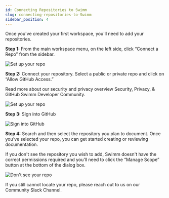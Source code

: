 ```yaml
---
id: Connecting Repositories to Swimm
slug: connecting-repositories-to-Swimm
sidebar_position: 4
---
```


Once you've created your first workspace, you'll need to add your repositories.

**Step 1:** From the main workspace menu, on the left side, click “Connect a Repo” from the sidebar.

![Set up your repo](../../static/img/Connecting_Repositories1.png)

**Step 2:** Connect your repository. Select a public or private repo and click on “Allow GitHub Access.”

Read more about our security and privacy overview <Link href="/docs/New%20to%20Swimm/security-privacy-github/">Security, Privacy, & GitHub Swimm Developer Community.</Link> 

![Set up your repo](../../static/img/Connecting_repositories2.png)

**Step 3:** Sign into GitHub

![Sign into GitHub](../../static/img/Connecting_Repositories3.png)

**Step 4:** Search and then select the repository you plan to document. Once you’ve selected your repo, you can get started creating or reviewing documentation. 

If you don't see the repository you wish to add, Swimm doesn't have the correct <Link href="/docs/New%20to%20Swimm/security-privacy-github/">permissions required</Link> and you’ll need to click the “Manage Scope” button at the bottom of the dialog box.

![Don't see your repo](../../static/img/Connecting_Repositores4.png)


If you still cannot locate your repo, please reach out to us on our <Link href="https://swimmcommunity.slack.com/ssb/redirect/">Community Slack Channel.</Link>
